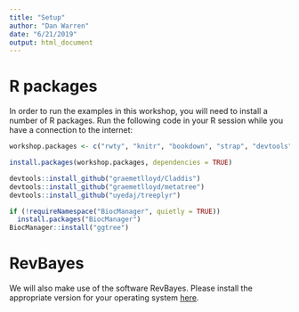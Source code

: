 ```yaml
---
title: "Setup"
author: "Dan Warren"
date: "6/21/2019"
output: html_document
---
```


# R packages

In order to run the examples in this workshop, you will need to install a number of R packages.  Run the following code in your R session while you have a connection to the internet:

```r
workshop.packages <- c("rwty", "knitr", "bookdown", "strap", "devtools", "ape", "phytools", "geiger", "OUwie")

install.packages(workshop.packages, dependencies = TRUE)

devtools::install_github("graemetlloyd/Claddis")
devtools::install_github("graemetlloyd/metatree")
devtools::install_github("uyedaj/treeplyr")

if (!requireNamespace("BiocManager", quietly = TRUE))
  install.packages("BiocManager")
BiocManager::install("ggtree")
```


# RevBayes

We will also make use of the software RevBayes. Please install the appropriate version for your
operating system [here](https://revbayes.github.io/software).
